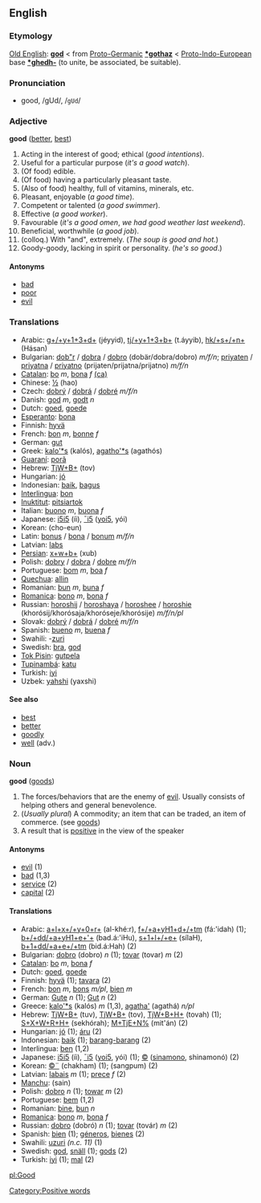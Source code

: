 ==English==
===Etymology===
[[Old English]]: '''[[god]]''' < from [[Proto-Germanic]] '''[[*gothaz]]''' < [[Proto-Indo-European]] base '''[[*ghedh-]]''' (to unite, be associated, be suitable).

===Pronunciation===
*good, /gUd/, /<tt>gUd</tt>/

===Adjective===
'''good''' ([[better]], [[best]])

#Acting in the interest of good; ethical (''good intentions'').
#Useful for a particular purpose (''it's a good watch'').
#(Of food) edible.
#(Of food) having a particularly pleasant taste.
#(Also of food) healthy, full of vitamins, minerals, etc.
#Pleasant, enjoyable (''a good time'').
#Competent or talented (''a good swimmer'').
#Effective (''a good worker'').
#Favourable (''it's a good omen'', ''we had good weather last weekend'').
#Beneficial, worthwhile (''a good job'').
#(colloq.) With "and", extremely. (''The soup is good and hot.'')
# Goody-goody, lacking in spirit or personality. (''he's so good''.)

====Antonyms====
* [[bad]]
* [[poor]]
* [[evil]]

===Translations===
*Arabic: [[g+y+d+|g+/+y+1+3+d+]] (jéyyid), [[tjy+b+|tj/+y+1+3+b+]] (t.áyyib), [[hks+n+|hk/+s+/+n+]] (Hásan)
*Bulgarian: [[dob"r]] / [[dobra]] / [[dobro]] (dobär/dobra/dobro) ''m/f/n''; [[priyaten]] / [[priyatna]] / [[priyatno]] (prijaten/prijatna/prijatno) ''m/f/n''
*[[Catalan]]: [[bo]] ''m'', [[bona]] ''f'' [[:ca:bo|(ca)]] 
*Chinese: [[½]] (hao)
*Czech: [[dobrý]] / [[dobrá]] / [[dobré]] ''m/f/n''
*Danish: [[god]] ''m'', [[godt]] ''n''
*Dutch: [[goed]], [[goede]]
*[[Esperanto]]: [[bona]]
*Finnish: [[hyvä]]
*French: [[bon]] ''m'', [[bonne]] ''f''
*German: [[gut#German|gut]]
*Greek: [[kalo'*s]] (kalós), [[agatho'*s]] (agathós)
*[[Guaraní]]: [[porã]]
*Hebrew: [[TjW+B+]] (tov)
*Hungarian: [[jó]]
*Indonesian: [[baik]], [[bagus]]
*[[Interlingua]]: [[bon]]
*[[Inuktitut]]: [[pitsiartok]]
*Italian: [[buono]] ''m'', [[buona]] ''f''
*Japanese: [[i5i5]] (íi), [[¯i5]] ([[yoi5]], yói)
*Korean: [[]] (cho-eun)
*Latin: [[bonus]] / [[bona]] / [[bonum]] ''m/f/n''
*Latvian: [[labs]]
*[[Persian]]: [[x+w+b+]] (xub)
*Polish: [[dobry]] / [[dobra]] / [[dobre]] ''m/f/n''
*Portuguese: [[bom]] ''m'', [[boa]] ''f''
*[[Quechua]]: [[allin]]
*Romanian: [[bun]] ''m'', [[buna]] ''f''
*[[Romanica]]: [[bono]] ''m'', [[bona]] ''f''
*Russian: [[horoshij]] / [[horoshaya]] / [[horoshee]] / [[horoshie]] (khorósij/khorósaja/khoróseje/khorósije) ''m/f/n/pl''
*Slovak: [[dobrý]] / [[dobrá]] / [[dobré]] ''m/f/n''
*Spanish: [[bueno]] ''m'', [[buena]] ''f''
*Swahili: -[[zuri]]
*Swedish: [[bra#Swedish|bra]], [[god#Swedish|god]]
*[[Tok Pisin]]: [[gutpela]]
*[[Tupinambá]]: [[katu]]
*Turkish: [[iyi]]
*Uzbek: [[yahshi]] (yaxshi)

====See also====
*[[best]]
*[[better]]
*[[goodly]]
*[[well]] (adv.)

===Noun===
'''good''' ([[goods]])

#The forces/behaviors that are the enemy of [[evil]].  Usually consists of helping others and general benevolence.
#(''Usually plural'') A commodity; an item that can be traded, an item of commerce. (see [[goods]])
#A result that is [[positive]] in the view of the speaker

====Antonyms====
*[[evil]] (1)
*[[bad]] (1,3)
*[[service]] (2)
*[[capital]] (2)

====Translations====
*Arabic: [[a+l+x+y+r+|a+l+x+/+y+0+r+]] (al-khé:r), [[f+a+yHd+tm|f+/+a+yH1+d+/+tm]] (fá:'idah) (1); [[b+dda+yHe+|b+/+dd/+a+yH1+e+'+]] (bad.á:'iH<vcd>u), [[s+l+e+|s+1+l+/+e+]] (sílaH<vcd>), [[b+dda+e+tm|b+1+dd/+a+e+/+tm]] (bid.á:H<vcd>ah) (2)
*Bulgarian: [[dobro]] (dobro) ''n'' (1); [[tovar]] (tovar) ''m'' (2)
*[[Catalan]]: [[bo]] ''m'', [[bona]] ''f''
*Dutch: [[goed]], [[goede]]
*Finnish: [[hyvä]] (1); [[tavara]] (2)
*French: [[bon]] ''m'', [[bons]] ''m/pl'', [[bien]] ''m''
*German: [[Gute]] ''n'' (1); [[Gut]] ''n'' (2)
*Greece: [[kalo'*s]] (kalós) ''m'' (1,3), [[agatha']] (agathá) ''n/pl''
*Hebrew: [[TjW+B+]] (tuv), [[TjW+B+]] (tov), [[TjW+B+H+]] (tovah) (1); [[S+X+W+R+H+]] (sekhórah); [[M+TjE+N%]] (mit'án) (2)
*Hungarian: [[jó]] (1); [[áru]] (2)
*Indonesian: [[baik]] (1); [[barang-barang]] (2)
*Interlingua: [[ben]] (1,2)
*Japanese: [[i5i5]] (íi), [[¯i5]] ([[yoi5]], yói) (1); [[©]] ([[sinamono]], shinamonó) (2)
*Korean: [[©¨]] (chakham) (1); [[]] (sangpum) (2)
*Latvian: [[labais]] ''m'' (1); [[prece]] ''f'' (2)
*[[Manchu]]: (sain)
*Polish: [[dobro]] ''n'' (1); [[towar]] ''m'' (2)
*Portuguese: [[bem]] (1,2)
*Romanian: [[bine]], [[bun]] ''n'' 
*[[Romanica]]: [[bono]] ''m'', [[bona]] ''f''
*Russian: [[dobro]] (dobró) ''n'' (1); [[tovar]] (továr) ''m'' (2)
*Spanish: [[bien]] (1); [[géneros]], [[bienes]] (2)
*Swahili: [[uzuri]] ''(n.c. 11)'' (1)
*Swedish: [[god]], [[snäll]] (1); [[gods]] (2)
*Turkish: [[iyi]] (1); [[mal]] (2)

[[Category:Positive words]]

[[pl:Good]]